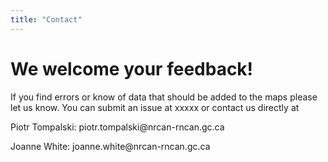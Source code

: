 ```yaml
---
title: "Contact"
---
```


# We welcome your feedback! 

If you find errors or know of data that should be added to the maps please let us know. You can submit an issue at xxxxx or contact us directly at

Piotr Tompalski: piotr.tompalski\@nrcan-rncan.gc.ca

Joanne White: joanne.white\@nrcan-rncan.gc.ca
